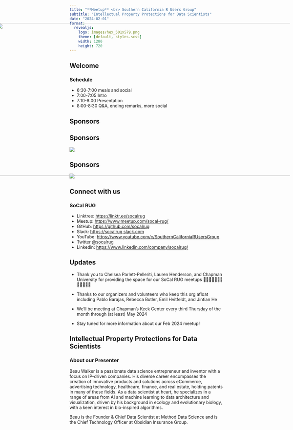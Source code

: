 ```yaml
---
title: "**Meetup** <br> Southern California R Users Group"
subtitle: "Intellectual Property Protections for Data Scientists"
date: "2024-02-01"
format:
  revealjs: 
    logo: images/hex_501x579.png
    theme: [default, styles.scss]
    width: 1280
    height: 720
---
```


## Welcome

### Schedule
* 6:30-7:00 meals and social
* 7:00-7:05 Intro
* 7:10-8:00 Presentation
* 8:00-8:30 Q&A, ending remarks, more social

## Sponsors {.no-logo}

<img src="images/SoCalRUG EECS Slide.png"
     width="1150px" height="500px"
     style="position:absolute; right:10px; top:130px;">

## Sponsors
  
![](images/UCI_Merage_Business_School.jpg)

## Sponsors

![](images/MDS-Homepage-Header-1536x512.jpg)

## Connect with us

### SoCal RUG

* Linktree: <https://linktr.ee/socalrug>
* Meetup: <https://www.meetup.com/socal-rug/>
* GitHub: <https://github.com/socalrug>
* Slack: <https://socalrug.slack.com>
* YouTube: <https://www.youtube.com/c/SouthernCaliforniaRUsersGroup>
* Twitter [@socalrug](https://twitter.com/socalrug)
* Linkedin: <https://www.linkedin.com/company/socalrug/>

## Updates

* Thank you to Chelsea Parlett-Pelleriti, Lauren Henderson, and Chapman University for providing the space for our SoCal RUG meetups 🙏🙏🙏🙏🙏🙏🙏🙏🙏🙏🙏🙏

* Thanks to our organizers and volunteers who keep this org afloat including Pablo Barajas, Rebecca Butler, Emil Hvitfeldt, and Jintian He

* We'll be meeting at Chapman's Keck Center every third Thursday of the month through (at least) May 2024

* Stay tuned for more information about our Feb 2024 meetup!

## Intellectual Property Protections for Data Scientists

### About our Presenter

Beau Walker is a passionate data science entrepreneur and inventor with a focus on IP-driven companies. His diverse career encompasses the creation of innovative products and solutions across eCommerce, advertising technology, healthcare, finance, and real estate, holding patents in many of these fields. As a data scientist at heart, he specializes in a range of areas from AI and machine learning to data architecture and visualization, driven by his background in ecology and evolutionary biology, with a keen interest in bio-inspired algorithms.

Beau is the Founder & Chief Data Scientist at Method Data Science and is the Chief Technology Officer at Obsidian Insurance Group.
